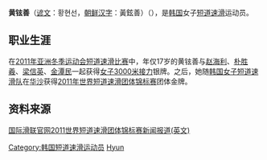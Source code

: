 {{MedalTableTop}}
{{MedalSport | 女子[[短道速滑|短道速滑]]}}
{{MedalCountry|{{KOR}}}}
{{MedalCompetition | [[世界短道速滑团体锦标赛|世界团体锦标赛]]}}
{{MedalGold | [[世界短道速滑团体锦标赛|2011年华沙]] | [[世界短道速滑团体锦标赛|团体]]}}
{{MedalCompetition | [[亚洲冬季运动会|亚洲冬季运动会]]}}
{{MedalSilver| [[2011年亚洲冬季运动会|2011年阿斯塔纳-阿拉木图]]| [[2011年亚洲冬季运动会短道速滑比赛|3000米接力]]}}
{{MedalBottom}}

'''黄铉善'''（[[谚文|谚文]]：황현선，[[朝鲜汉字|朝鲜汉字]]：黃鉉善）（{{bd|1993年|3月24日|catIdx=Hwang Hyun-Sun}}），是[[韩国|韩国]]女子[[短道速滑|短道速滑]]运动员。

==职业生涯==
在[[2011年亚洲冬季运动会短道速滑比赛|2011年亚洲冬季运动会短道速滑比赛]]中，年仅17岁的黄铉善与[[赵海利|赵海利]]、[[朴胜羲|朴胜羲]]、[[梁信英|梁信英]]、[[金潭民|金潭民]]一起获得[[2011年亚洲冬季运动会短道速滑比赛|女子3000米接力]]银牌。之后，她随[[韩国女子短道速滑队|韩国女子短道速滑队]]在[[华沙|华沙]]获得[[世界短道速滑团体锦标赛|2011年世界短道速滑团体锦标赛]]团体金牌。

==资料来源==
[https://web.archive.org/web/20110326012541/http://www.isu.org/vsite/vcontent/content/transnews/0,10869,4844-128613-19728-18965-312900-3963-4771-layout160-129921-news-item,00.html 国际滑联官网2011世界短道速滑团体锦标赛新闻报道(英文)]

{{DEFAULTSORT:Hwang Hyun-Sun}}
[[Category:韩国短道速滑运动员|Category:韩国短道速滑运动员]]
[[Category:黄姓|Hyun]]